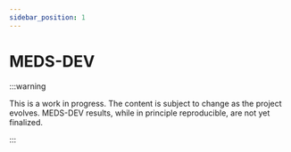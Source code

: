 ```yaml
---
sidebar_position: 1
---
```



# MEDS-DEV

:::warning

This is a work in progress. The content is subject to change as the project evolves. MEDS-DEV results, while
in principle reproducible, are not yet finalized.

:::

<MarkdownVersionedPage repo="Medical-Event-Data-Standard/MEDS-DEV" markdownPath="README.md" />
